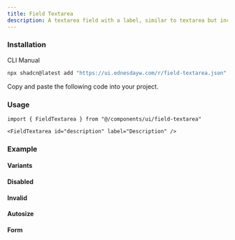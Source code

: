 ```yaml
---
title: Field Textarea
description: A textarea field with a label, similar to textarea but includes an integrated label component.
---
```


### Installation
<Tabs defaultValue="cli">

<TabsList>
  <TabsTrigger value="cli">CLI</TabsTrigger>
  <TabsTrigger value="manual">Manual</TabsTrigger>
</TabsList>

<TabsContent value="cli">

```bash
npx shadcn@latest add "https://ui.ednesdayw.com/r/field-textarea.json"
```

</TabsContent>

<TabsContent value="manual">

<Steps>

<Step>Copy and paste the following code into your project.</Step>

<ComponentSource name="field-textarea" />

</Steps>

</TabsContent>

</Tabs>

### Usage

```tsx
import { FieldTextarea } from "@/components/ui/field-textarea"

<FieldTextarea id="description" label="Description" />
```

### Example

#### Variants
<ComponentPreview name="field-textarea-variants-demo" />

#### Disabled
<ComponentPreview name="field-textarea-disabled-demo" />

#### Invalid
<ComponentPreview name="field-textarea-invalid-demo" />

#### Autosize
<ComponentPreview name="field-textarea-autosize-demo" />

#### Form
<ComponentPreview name="field-textarea-form-demo" />